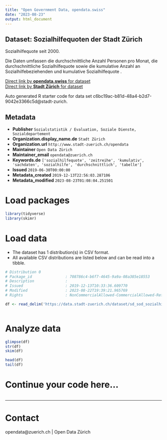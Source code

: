```yaml
---
title: "Open Government Data, opendata.swiss"
date: "2023-08-23"
output: html_document
---
```


## Dataset: Sozialhilfequoten der Stadt Zürich

 Sozialhilfequote seit 2000. 

Die Daten umfassen die durchschnittliche Anzahl Personen pro Monat, die durchschnittliche Sozialhilfequote sowie die kumulative Anzahl an Sozialhilfebeziehenden und kumulative Sozialhilfequote .

[Direct link by **opendata.swiss** for dataset](https://opendata.swiss/de/dataset/sozialhilfequoten-der-stadt-zurich)<br>
[Direct link by **Stadt Zürich** for dataset](https://data.stadt-zuerich.ch/dataset/sd_sod_sozialhilfequote)

Auto generated R starter code for data set c6bc19ac-b81d-48a4-b2d7-9042e3366c5d@stadt-zurich.

## Metadata

- **Publisher** `Sozialstatistik / Evaluation, Soziale Dienste, Sozialdepartement`
- **Organization.display_name.de** `Stadt Zürich`
- **Organization.url** `http://www.stadt-zuerich.ch/opendata`
- **Maintainer** `Open Data Zürich`
- **Maintainer_email** `opendata@zuerich.ch`
- **Keywords.de** `['sozialhilfequote', 'zeitreihe', 'kumulativ', 'sachdaten', 'sozialhilfe', 'durchschnittlich', 'tabelle']`
- **Issued** `2019-06-30T00:00:00`
- **Metadata_created** `2019-12-13T22:56:03.287106`
- **Metadata_modified** `2023-08-23T01:08:04.251501`


# Load packages

```r

library(tidyverse)
library(skimr)

```

# Load data

-   The dataset has 1 distribution(s) in CSV format.
-   All available CSV distributions are listed below and can be read into a tibble.

```r

# Distribution 0
# Package_id               : 708786c4-b6f7-4645-9a9a-08a385e18553
# Description              : 
# Issued                   : 2019-12-13T10:33:36.609770
# Modified                 : 2023-08-22T19:39:21.965769
# Rights                   : NonCommercialAllowed-CommercialAllowed-ReferenceNotRequired

df <- read_delim('https://data.stadt-zuerich.ch/dataset/sd_sod_sozialhilfequote/download/sd_sod_sozialhilfequote.csv')



```

# Analyze data

```r

glimpse(df)
str(df)
skim(df)

head(df)
tail(df)

```

# Continue your code here...

```r

```

------------------------------------------------------------------------

# Contact

opendata@zuerich.ch | Open Data Zürich
